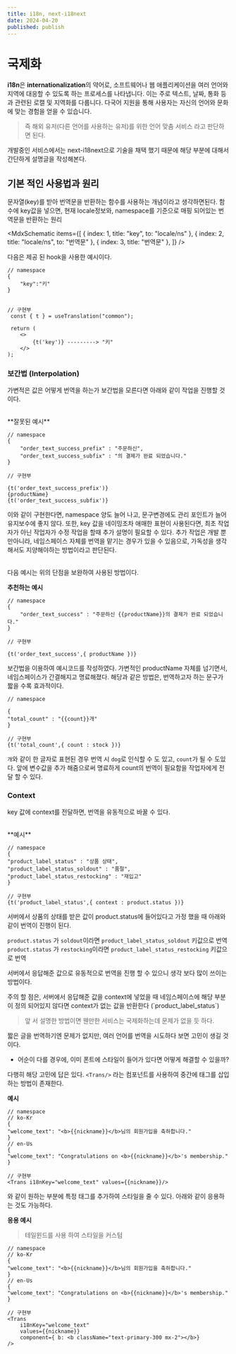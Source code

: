 ```yaml
---
title: i18n, next-i18next
date: 2024-04-20
published: publish
---
```


# 국제화

**i18n**은 **internationalization**의 약어로, 소프트웨어나 웹 애플리케이션을 여러 언어와 지역에 대응할 수 있도록 하는 프로세스를 나타냅니다.
이는 주로 텍스트, 날짜, 통화 등과 관련된 로캘 및 지역화를 다룹니다. 다국어 지원을 통해 사용자는 자신의 언어와 문화에 맞는 경험을 얻을 수 있습니다.

> 즉 해외 유저(다른 언어를 사용하는 유저)를 위한 언어 맞춤 서비스 라고 판단하면 된다.

개발중인 서비스에서는 next-i18next으로 기술을 채택 했기 때문에 해당 부분에 대해서 간단하게 설명글을 작성해본다.

## 기본 적인 사용법과 원리

문자열(key)를 받아 번역문을 반환하는 함수를 사용하는 개념이라고 생각하면된다.
함수에 key값을 넣으면, 현재 locale정보와, namespace를 기준으로 매핑 되어있는 번역문을 반환하는 원리

<MdxSchematic
  items={[
    { index: 1, title: "key", to: "locale/ns" },
    { index: 2, title: "locale/ns", to: "번역문" },
    { index: 3, title: "번역문" },
  ]}
/>

다음은 제공 된 hook을 사용한 예시이다.

```
// namespace
{
    "key":"키"
}


// 구현부
 const { t } = useTranslation("common");

 return (
    <>
        {t('key')} ---------> "키"
    </>
);
```

### 보간법 (Interpolation)

가변적은 값은 어떻게 번역을 하는가 보간법을 모른다면 아래와 같이 작업을 진행할 것이다.

<br />
**잘못된 예시**

```
// namespace
{
    "order_text_success_prefix" : "주문하신",
    "order_text_success_subfix" : "의 결제가 완료 되었습니다."
}

// 구현부

{t('order_text_success_prefix')}
{productName}
{t('order_text_success_subfix')}

```

이와 같이 구현한다면, namespace 양도 늘어 나고, 문구변경에도 관리 포인트가 늘어 유지보수에 좋지 않다.
또한, key 값을 네이밍조차 애매한 표현이 사용된다면, 최초 작업자가 아닌 작업자가 수정 작업을 할때 추가 설명이 필요할 수 있다.
추가 작업은 개발 뿐만아니라, 네임스페이스 자체를 번역을 맡기는 경우가 있을 수 있음으로,
가독성을 생각해서도 지양해야하는 방법이라고 판단된다.

<br />
다음 예시는 위의 단점을 보완하여 사용된 방법이다.
<br />

**추천하는 예시**

```
// namespace
{
    "order_text_success" : "주문하신 {{productName}}의 결제가 완료 되었습니다."
}

// 구현부

{t('order_text_success',{ productName })}
```

보간법을 이용하여 예시코드를 작성하였다. 가변적인 productName 자체를 넘기면서, 네임스페이스가 간결해지고 명료해졌다.
해당과 같은 방법은, 번역하고자 하는 문구가 짧을 수록 효과적이다.

```
// namespace

{
"total_count" : "{{count}}개"
}

// 구현부
{t('total_count',{ count : stock })}

```

`개`와 같이 한 글자로 표현된 경우 번역 시 `dog`로 인식할 수 도 있고, `count`가 될 수 도있다.
앞에 변수값을 추가 해줌으로써 명료하게 count의 번역이 필요함을 작업자에게 전달 할 수 있다.

### Context

key 값에 context를 전달하면, 번역을 유동적으로 바꿀 수 있다.

<br />
**예시**

```
// namespace
{
"product_label_status" : "상품 상태",
"product_label_status_soldout" : "품절",
"product_label_status_restocking" : "재입고"
}

// 구현부
{t('product_label_status',{ context : product.status })}

```

서버에서 상품의 상태를 받은 값이 product.status에 들어있다고 가정 했을 때
아래와 같이 번역이 진행이 된다.

`product.status` 가 `soldout`이라면 `product_label_status_soldout` 키값으로 번역
`product.status` 가 `restocking`이라면 `product_label_status_restocking` 키값으로 번역

서버에서 응답해준 값으로 유동적으로 번역을 진행 할 수 있으니 생각 보다 많이 쓰이는 방법이다.

<MdxTip>
  주의 할 점은, 서버에서 응답해준 값을 context에 넣었을 때 네임스페이스에 해당 부분이 정의 되어있지
  않다면 context가 없는 값을 반환한다 (`product_label_status`)
</MdxTip>

> 앞 서 설명한 방법이면 웬만한 서비스는 국제화하는데 문제가 없을 듯 하다.

짧은 글을 번역하기엔 문제가 없지만, 여러 언어를 번역을 시도하다 보면 고민이 생길 것이다.

- 어순이 다를 경우에, 이미 폰트에 스타일이 들어가 있다면 어떻게 해결할 수 있을까?

다행히 해당 고민에 답은 있다.
`<Trans/>` 라는 컴포넌트를 사용하여 중간에 태그를 삽입하는 방법이 존재한다.

**예시**

```
// namespace
// ko-Kr
{
"welcome_text": "<b>{{nickname}}</b>님의 회원가입을 축하합니다."
}
// en-Us
{
"welcome_text": "Congratulations on <b>{{nickname}}</b>'s membership."
}

// 구현부
<Trans i18nKey="welcome_text" values={{nickname}}/>
```

와 같이 원하는 부분에 특정 태그를 추가하여 스타일을 줄 수 있다.
아래와 같이 응용하는 것도 가능하다.

**응용 예시**

> 테일윈드를 사용 하여 스타일을 커스텀

```
// namespace
// ko-Kr
{
"welcome_text": "<b>{{nickname}}</b>님의 회원가입을 축하합니다."
}
// en-Us
{
"welcome_text": "Congratulations on <b>{{nickname}}</b>'s membership."
}

// 구현부
<Trans
    i18nKey="welcome_text"
    values={{nickname}}
    component={ b: <b className="text-primary-300 mx-2"></b>}
/>
```
